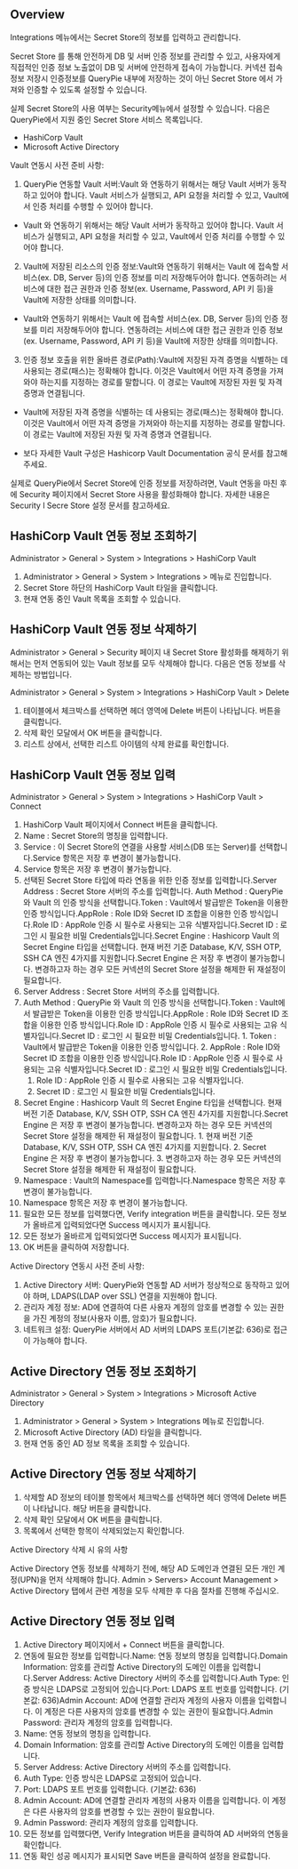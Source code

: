 ## Overview
Integrations 메뉴에서는 Secret Store의 정보를 입력하고 관리합니다.

Secret Store 를 통해 안전하게 DB 및 서버 인증 정보를 관리할 수 있고, 사용자에게 직접적인 인증 정보 노출없이 DB 및 서버에 안전하게 접속이 가능합니다. 커넥션 접속 정보 저장시 인증정보를 QueryPie 내부에 저장하는 것이 아닌 Secret Store 에서 가져와 인증할 수 있도록 설정할 수 있습니다.

실제 Secret Store의 사용 여부는 Security메뉴에서 설정할 수 있습니다. 다음은 QueryPie에서 지원 중인 Secret Store 서비스 목록입니다.

* HashiCorp Vault
* Microsoft Active Directory

Vault 연동시 사전 준비 사항:

1. QueryPie 연동할 Vault 서버:Vault 와 연동하기 위해서는 해당 Vault 서버가 동작하고 있어야 합니다. Vault 서비스가 실행되고, API 요청을 처리할 수 있고, Vault에서 인증 처리를 수행할 수 있어야 합니다.
  * Vault 와 연동하기 위해서는 해당 Vault 서버가 동작하고 있어야 합니다. Vault 서비스가 실행되고, API 요청을 처리할 수 있고, Vault에서 인증 처리를 수행할 수 있어야 합니다.
2. Vault에 저장된 리소스의 인증 정보:Vault와 연동하기 위해서는 Vault 에 접속할 서비스(ex. DB, Server 등)의 인증 정보를 미리 저장해두어야 합니다. 연동하려는 서비스에 대한 접근 권한과 인증 정보(ex. Username, Password, API 키 등)을 Vault에 저장한 상태를 의미합니다.
  * Vault와 연동하기 위해서는 Vault 에 접속할 서비스(ex. DB, Server 등)의 인증 정보를 미리 저장해두어야 합니다. 연동하려는 서비스에 대한 접근 권한과 인증 정보(ex. Username, Password, API 키 등)을 Vault에 저장한 상태를 의미합니다.
3. 인증 정보 호출을 위한 올바른 경로(Path):Vault에 저장된 자격 증명을 식별하는 데 사용되는 경로(패스)는 정확해야 합니다. 이것은 Vault에서 어떤 자격 증명을 가져와야 하는지를 지정하는 경로를 말합니다. 이 경로는 Vault에 저장된 자원 및 자격 증명과 연결됩니다.
  * Vault에 저장된 자격 증명을 식별하는 데 사용되는 경로(패스)는 정확해야 합니다. 이것은 Vault에서 어떤 자격 증명을 가져와야 하는지를 지정하는 경로를 말합니다. 이 경로는 Vault에 저장된 자원 및 자격 증명과 연결됩니다.

* 보다 자세한 Vault 구성은 Hashicorp Vault Documentation 공식 문서를 참고해주세요.

실제로 QueryPie에서 Secret Store에 인증 정보를 저장하려면, Vault 연동을 마친 후에 Security 페이지에서 Secret Store 사용을 활성화해야 합니다. 자세한 내용은 Security l Secre Store 설정 문서를 참고하세요.

## HashiCorp Vault 연동 정보 조회하기
Administrator > General > System > Integrations > HashiCorp Vault

1. Administrator > General > System > Integrations > 메뉴로 진입합니다.
2. Secret Store 하단의 HashiCorp Vault 타일을 클릭합니다.
3. 현재 연동 중인 Vault 목록을 조회할 수 있습니다.

## HashiCorp Vault 연동 정보 삭제하기
Administrator > General > Security 페이지 내 Secret Store 활성화를 해제하기 위해서는 먼저 연동되어 있는 Vault 정보를 모두 삭제해야 합니다. 다음은 연동 정보를 삭제하는 방법입니다.

Administrator > General > System > Integrations > HashiCorp Vault > Delete

1. 테이블에서 체크박스를 선택하면 헤더 영역에 Delete 버튼이 나타납니다. 버튼을 클릭합니다.
2. 삭제 확인 모달에서 OK 버튼을 클릭합니다.
3. 리스트 상에서, 선택한 리스트 아이템의 삭제 완료를 확인합니다.

## HashiCorp Vault 연동 정보 입력
Administrator > General > System > Integrations > HashiCorp Vault > Connect

1. HashiCorp Vault 페이지에서 Connect 버튼을 클릭합니다.
2. Name : Secret Store의 명칭을 입력합니다.
3. Service : 이 Secret Store의 연결을 사용할 서비스(DB 또는 Server)를 선택합니다.Service 항목은 저장 후 변경이 불가능합니다.
  1. Service 항목은 저장 후 변경이 불가능합니다.
4. 선택된 Secret Store 타입에 따라 연동을 위한 인증 정보를 입력합니다.Server Address : Secret Store 서버의 주소를 입력합니다. Auth Method : QueryPie 와 Vault 의 인증 방식을 선택합니다.Token : Vault에서 발급받은 Token을 이용한 인증 방식입니다.AppRole : Role ID와 Secret ID 조합을 이용한 인증 방식입니다.Role ID : AppRole 인증 시 필수로 사용되는 고유 식별자입니다.Secret ID : 로그인 시 필요한 비밀 Credentials입니다.Secret Engine : Hashicorp Vault 의 Secret Engine 타입을 선택합니다. 현재 버전 기준 Database, K/V, SSH OTP, SSH CA 엔진 4가지를 지원합니다.Secret Engine 은 저장 후 변경이 불가능합니다. 변경하고자 하는 경우 모든 커넥션의 Secret Store 설정을 해제한 뒤 재설정이 필요합니다.
  1. Server Address : Secret Store 서버의 주소를 입력합니다.
  2. Auth Method : QueryPie 와 Vault 의 인증 방식을 선택합니다.Token : Vault에서 발급받은 Token을 이용한 인증 방식입니다.AppRole : Role ID와 Secret ID 조합을 이용한 인증 방식입니다.Role ID : AppRole 인증 시 필수로 사용되는 고유 식별자입니다.Secret ID : 로그인 시 필요한 비밀 Credentials입니다.
    1. Token : Vault에서 발급받은 Token을 이용한 인증 방식입니다.
    2. AppRole : Role ID와 Secret ID 조합을 이용한 인증 방식입니다.Role ID : AppRole 인증 시 필수로 사용되는 고유 식별자입니다.Secret ID : 로그인 시 필요한 비밀 Credentials입니다.
      1. Role ID : AppRole 인증 시 필수로 사용되는 고유 식별자입니다.
      2. Secret ID : 로그인 시 필요한 비밀 Credentials입니다.
  3. Secret Engine : Hashicorp Vault 의 Secret Engine 타입을 선택합니다. 현재 버전 기준 Database, K/V, SSH OTP, SSH CA 엔진 4가지를 지원합니다.Secret Engine 은 저장 후 변경이 불가능합니다. 변경하고자 하는 경우 모든 커넥션의 Secret Store 설정을 해제한 뒤 재설정이 필요합니다.
    1. 현재 버전 기준 Database, K/V, SSH OTP, SSH CA 엔진 4가지를 지원합니다.
    2. Secret Engine 은 저장 후 변경이 불가능합니다.
    3. 변경하고자 하는 경우 모든 커넥션의 Secret Store 설정을 해제한 뒤 재설정이 필요합니다.
5. Namespace : Vault의 Namespace를 입력합니다.Namespace 항목은 저장 후 변경이 불가능합니다.
  1. Namespace 항목은 저장 후 변경이 불가능합니다.
6. 필요한 모든 정보를 입력했다면, Verify integration 버튼을 클릭합니다. 모든 정보가 올바르게 입력되었다면  Success 메시지가 표시됩니다.
  1. 모든 정보가 올바르게 입력되었다면  Success 메시지가 표시됩니다.
7. OK 버튼을 클릭하여 저장합니다.

Active Directory 연동시 사전 준비 사항:

1. Active Directory 서버: QueryPie와 연동할 AD 서버가 정상적으로 동작하고 있어야 하며, LDAPS(LDAP over SSL) 연결을 지원해야 합니다.
2. 관리자 계정 정보: AD에 연결하여 다른 사용자 계정의 암호를 변경할 수 있는 권한을 가진 계정의 정보(사용자 이름, 암호)가 필요합니다.
3. 네트워크 설정: QueryPie 서버에서 AD 서버의 LDAPS 포트(기본값: 636)로 접근이 가능해야 합니다.

## Active Directory 연동 정보 조회하기
Administrator > General > System > Integrations > Microsoft Active Directory

1. Administrator > General > System > Integrations 메뉴로 진입합니다.
2. Microsoft Active Directory (AD) 타일을 클릭합니다.
3. 현재 연동 중인 AD 정보 목록을 조회할 수 있습니다.

## Active Directory 연동 정보 삭제하기
1. 삭제할 AD 정보의 테이블 항목에서 체크박스를 선택하면 헤더 영역에 Delete 버튼이 나타납니다. 해당 버튼을 클릭합니다.
2. 삭제 확인 모달에서 OK 버튼을 클릭합니다.
3. 목록에서 선택한 항목이 삭제되었는지 확인합니다.

Active Directory 삭제 시 유의 사항

Active Directory 연동 정보를 삭제하기 전에, 해당 AD 도메인과 연결된 모든 개인 계정(UPN)을 먼저 삭제해야 합니다. Admin > Servers> Account Management > Active Directory 탭에서 관련 계정을 모두 삭제한 후 다음 절차를 진행해 주십시오.

## Active Directory 연동 정보 입력
1. Active Directory 페이지에서 + Connect 버튼을 클릭합니다.
2. 연동에 필요한 정보를 입력합니다.Name: 연동 정보의 명칭을 입력합니다.Domain Information: 암호를 관리할 Active Directory의 도메인 이름을 입력합니다.Server Address: Active Directory 서버의 주소를 입력합니다.Auth Type: 인증 방식은 LDAPS로 고정되어 있습니다.Port: LDAPS 포트 번호를 입력합니다. (기본값: 636)Admin Account: AD에 연결할 관리자 계정의 사용자 이름을 입력합니다. 이 계정은 다른 사용자의 암호를 변경할 수 있는 권한이 필요합니다.Admin Password: 관리자 계정의 암호를 입력합니다.
  1. Name: 연동 정보의 명칭을 입력합니다.
  2. Domain Information: 암호를 관리할 Active Directory의 도메인 이름을 입력합니다.
  3. Server Address: Active Directory 서버의 주소를 입력합니다.
  4. Auth Type: 인증 방식은 LDAPS로 고정되어 있습니다.
  5. Port: LDAPS 포트 번호를 입력합니다. (기본값: 636)
  6. Admin Account: AD에 연결할 관리자 계정의 사용자 이름을 입력합니다. 이 계정은 다른 사용자의 암호를 변경할 수 있는 권한이 필요합니다.
  7. Admin Password: 관리자 계정의 암호를 입력합니다.
3. 모든 정보를 입력했다면, Verify Integration 버튼을 클릭하여 AD 서버와의 연동을 확인합니다.
4. 연동 확인 성공 메시지가 표시되면 Save 버튼을 클릭하여 설정을 완료합니다.
